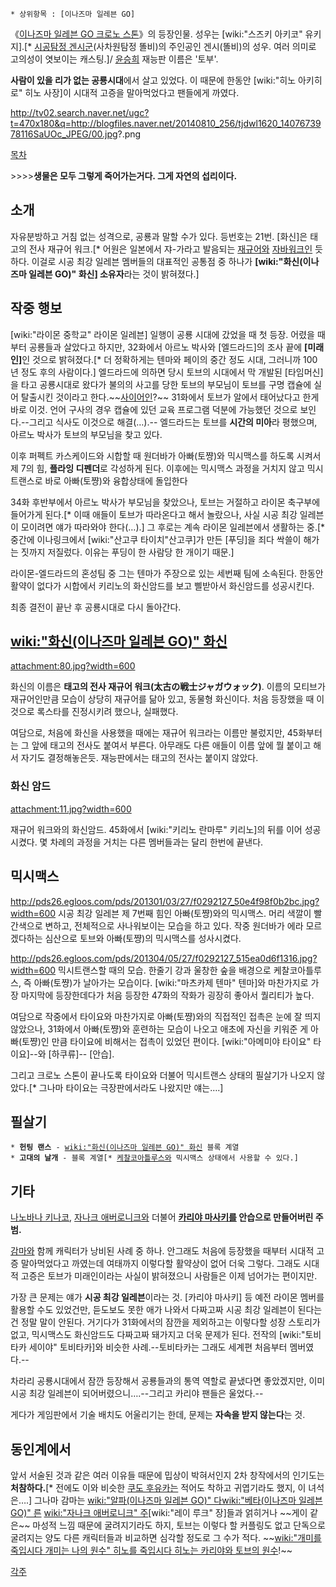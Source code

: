  * 상위항목 : [이나즈마 일레븐 GO]
《[[이나즈마 일레븐 GO 크로노 스톤]]》의 등장인물. 성우는 [wiki:"스즈키 아키코" 유키지].[* [[시공탐정 겐시군]](사차원탐정 똘비)의 주인공인 겐시(똘비)의 성우. 여러 의미로 고의성이 엿보이는 캐스팅.]/ [[윤승희]] 재능판 이름은 '토부'.

'''사람이 있을 리가 없는 공룡시대'''에서 살고 있었다. 이 때문에 한동안 [wiki:"히노 아키히로" 히노 사장]이 시대적 고증을 말아먹었다고 팬들에게 까였다. 

http://tv02.search.naver.net/ugc?t=470x180&q=http://blogfiles.naver.net/20140810_256/tjdwl1620_1407673978116SaUOc_JPEG/00.jpg?.png

[[목차]]

>>>>'''생물은 모두 그렇게 죽어가는거다. 그게 자연의 섭리이다.'''

== 소개 ==
자유분방하고 거침 없는 성격으로, 공룡과 말할 수가 있다. 등번호는 21번. [화신]은 태고의 전사 재규어 워크.[* 어원은 일본에서 쟈-가라고 발음되는 [[재규어]]와 [[자바워크]]인 듯 하다. 이걸로 시공 최강 일레븐 멤버들의 대표적인 공통점 중 하나가 '''[wiki:"화신(이나즈마 일레븐 GO)" 화신] 소유자'''라는 것이 밝혀졌다.]

== 작중 행보 ==
[wiki:"라이몬 중학교" 라이몬 일레븐] 일행이 공룡 시대에 갔었을 때 첫 등장. 어렸을 때부터 공룡들과 살았다고 하지만, 32화에서 아르노 박사와 [엘드라드]의 조사 끝에 '''[미래인]'''인 것으로 밝혀졌다.[* 더 정확하게는 텐마와 페이의 중간 정도 시대, 그러니까 100년 정도 후의 사람이다.] 엘드라드에 의하면 당시 토브의 시대에서 막 개발된 [타임머신]을 타고 공룡시대로 왔다가 불의의 사고를 당한 토브의 부모님이 토브를 구명 캡슐에 실어 탈출시킨 것이라고 한다.~~[[사이어인]]?~~ 31화에서 토브가 알에서 태어났다고 한게 바로 이것. 언어 구사의 경우 캡슐에 있던 교육 프로그램 덕분에 가능했던 것으로 보인다.--그리고 식사도 이것으로 해결(…).-- 엘드라드는 토브를 '''시간의 미아'''라 평했으며, 아르노 박사가 토브의 부모님을 찾고 있다. 

이후 퍼펙트 카스케이드와 시합할 때 원더바가 아빠(토쨩)와 믹시맥스를 하도록 시켜서 제 7의 힘, '''플라잉 디펜더'''로 각성하게 된다. 이후에는 믹시맥스 과정을 거치지 않고 믹시트랜스로 바로 아빠(토쨩)와 융합상태에 돌입한다

34화 후반부에서 아르노 박사가 부모님을 찾았으나, 토브는 거절하고 라이몬 축구부에 들어가게 된다.[* 이때 애들이 토브가 따라온다고 해서 놀랐으나, 사실 시공 최강 일레븐이 모이려면 얘가 따라와야 한다(…).] 그 후로는 계속 라이몬 일레븐에서 생활하는 중.[* 중간에 이나링크에서 [wiki:"산고쿠 타이치"산고쿠]가 만든 [푸딩]을 죄다 싹쓸이 해가는 짓까지 저질렀다. 이유는 푸딩이 한 사람당 한 개이기 때문.]

라이몬-엘드라드의 혼성팀 중 그는 텐마가 주장으로 있는 세번째 팀에 소속된다. 한동안 활약이 없다가 시합에서 키리노의 화신암드를 보고 삘받아서 화신암드를 성공시킨다.

최종 결전이 끝난 후 공룡시대로 다시 돌아간다.

== [[wiki:"화신(이나즈마 일레븐 GO)" 화신]] ==
attachment:80.jpg?width=600

화신의 이름은 '''태고의 전사 재규어 워크(太古の戦士ジャガウォック)'''. 이름의 모티브가 재규어인만큼 모습이 상당히 재규어를 닮아 있고, 동물형 화신이다. 처음 등장했을 때 이것으로 록스타를 진정시키려 했으나, 실패했다.

여담으로, 처음에 화신을 사용했을 때에는 재규어 워크라는 이름만 불렀지만, 45화부터는 그 앞에 태고의 전사도 붙여서 부른다. 아무래도 다른 애들이 이름 앞에 뭘 붙이고 해서 자기도 결정해놓은듯. 재능판에서는 태고의 전사는 붙이지 않았다.

=== 화신 암드 ===
attachment:11.jpg?width=600

재규어 워크와의 화신암드. 45화에서 [wiki:"키리노 란마루" 키리노]의 뒤를 이어 성공시켰다. 몇 차례의 과정을 거치는 다른 멤버들과는 달리 한번에 끝낸다.

== 믹시맥스 ==
http://pds26.egloos.com/pds/201301/03/27/f0292127_50e4f98f0b2bc.jpg?width=600
시공 최강 일레븐 제 7번째 힘인 아빠(토쨩)와의 믹시맥스. 머리 색깔이 빨간색으로 변하고, 전체적으로 사나워보이는 모습을 하고 있다. 작중 원더바가 에라 모르겠다하는 심산으로 토브와 아빠(토쨩)의 믹시맥스를 성사시켰다.

http://pds26.egloos.com/pds/201304/05/27/f0292127_515ea0d6f1316.jpg?width=600
믹시트랜스할 때의 모습. 한줄기 강과 울창한 숲을 배경으로 케찰코아틀루스, 즉 아빠(토쨩)가 날아가는 모습이다. [wiki:"마츠카제 텐마" 텐마]와 마찬가지로 가장 마지막에 등장한데다가 처음 등장한 47화의 작화가 굉장히 좋아서 퀄리티가 높다.

여담으로 작중에서 타이요와 마찬가지로 아빠(토쨩)와의 직접적인 접촉은 눈에 잘 띄지 않았으나, 31화에서 아빠(토쨩)와 훈련하는 모습이 나오고 애초에 자신을 키워준 게 아빠(토쨩)인 만큼 타이요에 비해서는 접촉이 있었던 편이다. [wiki:"아메미야 타이요" 타이요]--와 [하쿠류]-- [안습].

그리고 크로노 스톤이 끝나도록 타이요와 더불어 믹시트랜스 상태의 필살기가 나오지 않았다.[* 그나마 타이요는 극장판에서라도 나왔지만 얘는….] 

== 필살기 ==
 * '''헌팅 랜스''' - [[wiki:"화신(이나즈마 일레븐 GO)" 화신]] 블록 계열  
 * '''고대의 날개''' - 블록 계열[* [[케찰코아틀루스]]와 믹시맥스 상태에서 사용할 수 있다.]

== 기타 ==
[[나노바나 키나코]], [[자나크 애버로니크]]와 더불어 '''[[카리야 마사키]]를 안습으로 만들어버린 주범.'''

[[감마]]와 함께 캐릭터가 낭비된 사례 중 하나. 안그래도 처음에 등장했을 때부터 시대적 고증 말아먹었다고 까였는데 여태까지 이렇다할 활약상이 없어 더욱 그렇다. 그래도 시대적 고증은 토브가 미래인이라는 사실이 밝혀졌으니 사람들은 이제 넘어가는 편이지만.

가장 큰 문제는 얘가 '''시공 최강 일레븐'''이라는 것. [카리야 마사키] 등 예전 라이몬 멤버를 활용할 수도 있었건만, 듣도보도 못한 애가 나와서 다짜고짜 시공 최강 일레븐이 된다는 건 정말 말이 안된다. 거기다가 31화에서의 잠깐을 제외하고는 이렇다할 성장 스토리가 없고, 믹시맥스도 화신암드도 다짜고짜 돼가지고 더욱 문제가 된다. 전작의 [wiki:"토비타카 세이야" 토비타카]와 비슷한 사례.--토비타카는 그래도 세계편 처음부터 멤버였다.--

차라리 공룡시대에서 잠깐 등장해서 공룡들과의 통역 역할로 끝냈다면 좋았겠지만, 이미 시공 최강 일레븐이 되어버렸으니….--그리고 카리야 팬들은 울었다.--

게다가 게임판에서 기술 배치도 어울리기는 한데, 문제는 '''자속을 받지 않는다'''는 것.

== 동인계에서 ==
앞서 서술된 것과 같은 여러 이유들 때문에 밉상이 박혀서인지 2차 창작에서의 인기도는 '''처참하다.'''[* 전에도 이와 비슷한 [[쿠도 후유카]]는 적어도 착하고 귀엽기라도 했지, 이 녀석은….] 그나마 감마는 [[wiki:"알파(이나즈마 일레븐 GO)" 다]][[wiki:"베타(이나즈마 일레븐 GO)" 른]] [[wiki:"자나크 애버로니크" 주]][wiki:"레이 루크" 장]들과 얽히거나 ~~게이 같은~~ 마성적 느낌 때문에 굴려지기라도 하지, 토브는 이렇다 할 커플링도 없고 단독으로 굴려지는 양도 다른 캐릭터들과 비교하면 심각할 정도로 그 수가 적다. ~~[[wiki:"개미를 죽입시다 개미는 나의 원수" 히노를 죽입시다 히노는 카리야와 토브의 원수]]!~~

[[각주]]
